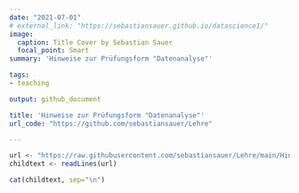 ```yaml
---
date: "2021-07-01"
# external_link: "https://sebastiansauer.github.io/datascience1/"
image:
  caption: Title Cover by Sebastian Sauer
  focal_point: Smart
summary: 'Hinweise zur Prüfungsform "Datenanalyse"'

tags:
- teaching

output: github_document

title: 'Hinweise zur Prüfungsform "Datenanalyse"'
url_code: "https://github.com/sebastiansauer/Lehre"

---
```








```r
url <- "https://raw.githubusercontent.com/sebastiansauer/Lehre/main/Hinweise/Hinweise-Pruefung-Datenanalyse-Child.Rmd"
childtext <- readLines(url)

cat(childtext, sep="\n")
```



